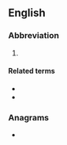 {{also|hwy|hŵy}}
==English==

===Abbreviation===
{{rfc-header|Abbreviation}}
{{head|en|abbreviation}}

# {{abbreviation of|lang=en|highway}}

====Related terms====
* {{l|en|ewy.|gloss=expressway}}
* {{l|en|fwy.|gloss=freeway}}

===Anagrams===
* {{anagrams|en|why}}